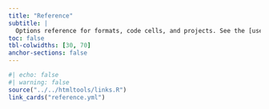 ```yaml
---
title: "Reference"
subtitle: |
  Options reference for formats, code cells, and projects. See the [user guide](../guide/index.qmd) for   more in-depth documentation on usage. Check out the [tutorials](../../get-started.qmd) to learn the basics.
toc: false
tbl-colwidths: [30, 70]
anchor-sections: false
---
```


::: column-screen-inset-right
```r
#| echo: false
#| warning: false
source("../../htmltools/links.R")
link_cards("reference.yml")
```
:::
